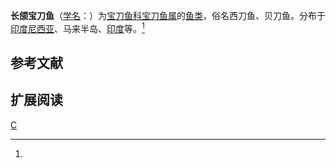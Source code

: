 {{Speciesbox 
| taxon = Chirocentrus nudus
| status = NE
| status_system = IUCN3.1
| authority =  Swainson, 1839<ref name='id5388'>{{cite web| url =http://www.bioinfo.cn/db05/BjdwSpecies.php?action=view&id=5388| title =长颌宝刀鱼| work =中国动物物种编目数据库| publisher =中国科学院微生物研究所| author =中国科学院动物研究所| accessdate =2009-04-11| deadurl =yes| archiveurl =https://web.archive.org/web/20160305035722/http://www.bioinfo.cn/db05/BjdwSpecies.php?action=view&id=5388| archivedate =2016-03-05}}</ref>
}}

'''长颌宝刀鱼'''（[[学名|学名]]：{{lang|la|''Chirocentrus nudus''}}）为[[宝刀鱼科|宝刀鱼科]][[宝刀鱼属|宝刀鱼属]]的[[鱼类|鱼类]]，俗名西刀鱼、贝刀鱼。分布于[[印度尼西亚|印度尼西亚]]、马来半岛、[[印度|印度]]等。<ref name='id5388'/>

== 参考文献 ==
{{reflist}}

== 扩展阅读 ==
{{refbegin}}
{{wikispecies-inline|Chirocentrus nudus|长颌宝刀鱼}}
{{refend}}
{{Taxonbar|from=Q2255178}}

[[Category:宝刀鱼属|C]]
